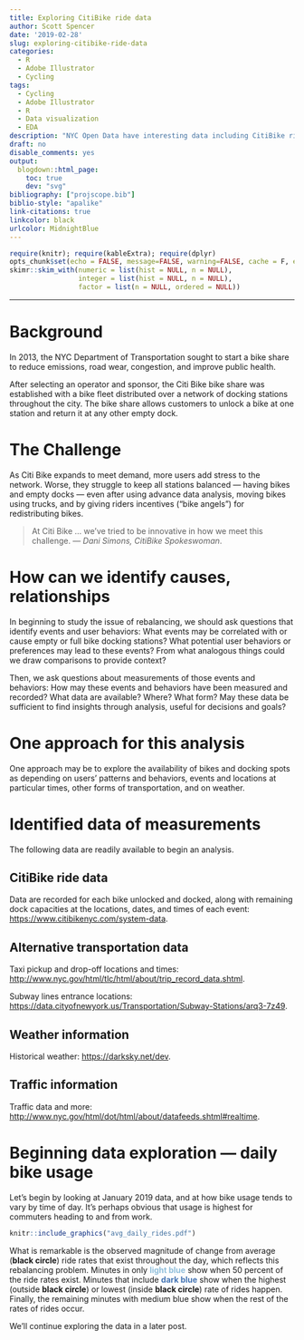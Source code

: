 ```yaml
---
title: Exploring CitiBike ride data
author: Scott Spencer
date: '2019-02-28'
slug: exploring-citibike-ride-data
categories:
  - R
  - Adobe Illustrator
  - Cycling
tags:
  - Cycling
  - Adobe Illustrator
  - R
  - Data visualization
  - EDA
description: "NYC Open Data have interesting data including CitiBike ride information. Let's begin wtih a basic exploratory visual display."
draft: no
disable_comments: yes
output:
  blogdown::html_page:
    toc: true
    dev: "svg"
bibliography: ["projscope.bib"]
biblio-style: "apalike"
link-citations: true
linkcolor: black
urlcolor: MidnightBlue
---
```


```r
require(knitr); require(kableExtra); require(dplyr)
opts_chunk$set(echo = FALSE, message=FALSE, warning=FALSE, cache = F, eval=T)
skimr::skim_with(numeric = list(hist = NULL, n = NULL), 
                 integer = list(hist = NULL, n = NULL), 
                 factor = list(n = NULL, ordered = NULL))
```

------  

# Background

In 2013, the NYC Department of Transportation sought to start a bike share to reduce emissions, road wear, congestion, and improve public health.

After selecting  an operator and sponsor, the Citi Bike bike share  was established with a bike fleet distributed over a network of docking stations throughout the city. The bike share allows customers to unlock a bike at one station and return it at any other empty dock. 

# The Challenge

As Citi Bike expands to meet demand, more users add stress to the network. Worse, they struggle to keep all stations balanced — having bikes and empty docks — even after using advance data analysis, moving bikes using trucks, and by giving riders incentives ("bike angels") for redistributing bikes.

> At Citi Bike ... we’ve tried to be innovative in how we meet this challenge. — *Dani Simons, CitiBike Spokeswoman*.

# How can we identify causes, relationships

In beginning to study the issue of rebalancing, we should ask questions that identify events and user behaviors: What events may be correlated with or cause empty or full bike docking stations? What potential user behaviors or preferences may lead to these events? From what analogous things could we draw comparisons to provide context?

Then, we ask questions about measurements of those events and behaviors: How may these events and behaviors have been measured and recorded? What data are available? Where? What form? May these data be sufficient to find insights through analysis, useful for decisions and goals?

# One approach for this analysis

One approach may be to explore the availability of bikes and docking spots as depending on users' patterns and behaviors, events and locations at particular times, other forms of transportation, and on weather.

# Identified data of measurements

The following data are readily available to begin an analysis. 

## CitiBike ride data

Data are recorded for each bike unlocked and docked, along with remaining dock capacities at the locations, dates, and times of each event: [https://www.citibikenyc.com/system-data](https://www.citibikenyc.com/system-data).

## Alternative transportation data

Taxi pickup and drop-off locations and times: [http://www.nyc.gov/html/tlc/html/about/trip_record_data.shtml](http://www.nyc.gov/html/tlc/html/about/trip_record_data.shtml).

Subway lines entrance locations: [https://data.cityofnewyork.us/Transportation/Subway-Stations/arq3-7z49](https://data.cityofnewyork.us/Transportation/Subway-Stations/arq3-7z49). 

## Weather information

Historical weather: [https://darksky.net/dev](https://darksky.net/dev).

## Traffic information

Traffic data and more: [http://www.nyc.gov/html/dot/html/about/datafeeds.shtml#realtime](http://www.nyc.gov/html/dot/html/about/datafeeds.shtml#realtime). 

# Beginning data exploration — daily bike usage

Let's begin by looking at January 2019 data, and at how bike usage tends to vary by time of day. It's perhaps obvious that usage is highest for commuters heading to and from work.

```r
knitr::include_graphics("avg_daily_rides.pdf")
```

What is remarkable is the observed magnitude of change from average (**black circle**) ride rates that exist throughout the day, which reflects this rebalancing problem. Minutes in only **<span style="color:#91bfdb">light blue</span>** show when 50 percent of the ride rates exist. Minutes that include **<span style="color:#4575b4">dark blue</span>** show when the highest (outside **black circle**) or lowest (inside **black circle**) rate of rides happen. Finally, the remaining minutes with medium blue show when the rest of the rates of rides occur.

We'll continue exploring the data in a later post.